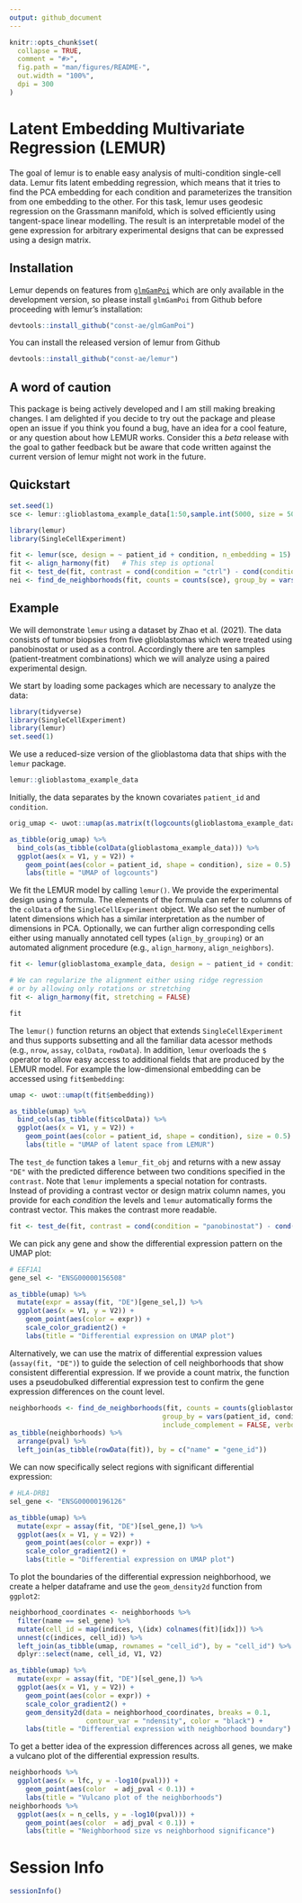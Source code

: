 ```yaml
---
output: github_document
---
```


<!-- README.md is generated from README.Rmd. Please edit that file -->

```r
knitr::opts_chunk$set(
  collapse = TRUE,
  comment = "#>",
  fig.path = "man/figures/README-",
  out.width = "100%",
  dpi = 300
)
```

# Latent Embedding Multivariate Regression (LEMUR)

<!-- badges: start -->
<!-- badges: end -->

The goal of lemur is to enable easy analysis of multi-condition single-cell data. Lemur fits latent embedding regression, which means that it tries to find the PCA embedding for each condition and parameterizes the transition from one embedding to the other. For this task, lemur uses geodesic regression on the Grassmann manifold, which is solved efficiently using tangent-space linear modelling. The result is an interpretable model of the gene expression for arbitrary experimental designs that can be expressed using a design matrix.

## Installation

Lemur depends on features from [`glmGamPoi`](https://github.com/const-ae/glmGamPoi) which are only available in the development version, so please install `glmGamPoi` from Github before proceeding with lemur's installation:
```r
devtools::install_github("const-ae/glmGamPoi")
```

You can install the released version of lemur from Github
```r
devtools::install_github("const-ae/lemur")
```


## A word of caution

This package is being actively developed and I am still making breaking changes. I am delighted if you decide to try out the package and please open an issue if you think you found a bug, have an idea for a cool feature, or any question about how LEMUR works. Consider this a *beta* release with the goal to gather feedback but be aware that code written against the current version of lemur might not work in the future.


## Quickstart

```r
set.seed(1)
sce <- lemur::glioblastoma_example_data[1:50,sample.int(5000, size = 500)]
```


```r
library(lemur)
library(SingleCellExperiment)

fit <- lemur(sce, design = ~ patient_id + condition, n_embedding = 15)
fit <- align_harmony(fit)   # This step is optional
fit <- test_de(fit, contrast = cond(condition = "ctrl") - cond(condition = "panobinostat"))
nei <- find_de_neighborhoods(fit, counts = counts(sce), group_by = vars(patient_id, condition))
```


## Example

We will demonstrate `lemur` using a dataset by Zhao et al. (2021). The data consists of tumor biopsies from five glioblastomas which were treated using panobinostat or used as a control. Accordingly there are ten samples (patient-treatment combinations) which we will analyze using a paired experimental design.

We start by loading some packages which are necessary to analyze the data:
```r
library(tidyverse)
library(SingleCellExperiment)
library(lemur)
set.seed(1)
```

We use a reduced-size version of the glioblastoma data that ships with the `lemur` package.
```r
lemur::glioblastoma_example_data
```

Initially, the data separates by the known covariates `patient_id` and `condition`.
```r
orig_umap <- uwot::umap(as.matrix(t(logcounts(glioblastoma_example_data))))

as_tibble(orig_umap) %>%
  bind_cols(as_tibble(colData(glioblastoma_example_data))) %>%
  ggplot(aes(x = V1, y = V2)) +
    geom_point(aes(color = patient_id, shape = condition), size = 0.5) +
    labs(title = "UMAP of logcounts")
```

We fit the LEMUR model by calling `lemur()`. We provide the experimental design using a formula. The elements of the formula can refer to columns of the `colData` of the `SingleCellExperiment` object.
We also set the number of latent dimensions which has a similar interpretation as the number of dimensions in PCA. Optionally, we can further align corresponding cells either using manually annotated cell types (`align_by_grouping`) or an automated alignment procedure (e.g., `align_harmony`, `align_neighbors`).
```r
fit <- lemur(glioblastoma_example_data, design = ~ patient_id + condition, n_embedding = 15, verbose = FALSE)

# We can regularize the alignment either using ridge regression
# or by allowing only rotations or stretching
fit <- align_harmony(fit, stretching = FALSE)

fit
```


The `lemur()` function returns an object that extends `SingleCellExperiment` and thus supports subsetting and all the familiar data acessor methods (e.g., `nrow`, `assay`, `colData`, `rowData`).
In addition, `lemur` overloads the `$` operator to allow easy access to additional fields that are produced by the LEMUR model. For example the low-dimensional embedding can be accessed using `fit$embedding`:
```r
umap <- uwot::umap(t(fit$embedding))

as_tibble(umap) %>%
  bind_cols(as_tibble(fit$colData)) %>%
  ggplot(aes(x = V1, y = V2)) +
    geom_point(aes(color = patient_id, shape = condition), size = 0.5) +
    labs(title = "UMAP of latent space from LEMUR")
```

The `test_de` function takes a `lemur_fit_obj` and returns with a new assay `"DE"` with the predicted difference between two conditions specified in the `contrast`. Note that `lemur` implements a special notation for contrasts. Instead of providing a contrast vector or design matrix column names, you provide for each *condition* the levels and `lemur` automatically forms the contrast vector. This makes the contrast more readable.
```r
fit <- test_de(fit, contrast = cond(condition = "panobinostat") - cond(condition = "ctrl"))
```

We can pick any gene and show the differential expression pattern on the UMAP plot:
```r
# EEF1A1
gene_sel <- "ENSG00000156508"

as_tibble(umap) %>%
  mutate(expr = assay(fit, "DE")[gene_sel,]) %>%
  ggplot(aes(x = V1, y = V2)) +
    geom_point(aes(color = expr)) +
    scale_color_gradient2() +
    labs(title = "Differential expression on UMAP plot")
```

Alternatively, we can use the matrix of differential expression values (`assay(fit, "DE")`) to guide the selection of cell neighborhoods that show consistent differential expression. If we provide a count matrix, the function uses a pseudobulked differential expression test to confirm the gene expression differences on the count level.
```r
neighborhoods <- find_de_neighborhoods(fit, counts = counts(glioblastoma_example_data),
                                      group_by = vars(patient_id, condition),
                                      include_complement = FALSE, verbose = FALSE)
as_tibble(neighborhoods) %>%
  arrange(pval) %>%
  left_join(as_tibble(rowData(fit)), by = c("name" = "gene_id"))
```

We can now specifically select regions with significant differential expression:
```r
# HLA-DRB1
sel_gene <- "ENSG00000196126"

as_tibble(umap) %>%
  mutate(expr = assay(fit, "DE")[sel_gene,]) %>%
  ggplot(aes(x = V1, y = V2)) +
    geom_point(aes(color = expr)) +
    scale_color_gradient2() +
    labs(title = "Differential expression on UMAP plot")
```

To plot the boundaries of the differential expression neighborhood, we create a helper dataframe and use the `geom_density2d` function from `ggplot2`:
```r
neighborhood_coordinates <- neighborhoods %>%
  filter(name == sel_gene) %>%
  mutate(cell_id = map(indices, \(idx) colnames(fit)[idx])) %>%
  unnest(c(indices, cell_id)) %>%
  left_join(as_tibble(umap, rownames = "cell_id"), by = "cell_id") %>%
  dplyr::select(name, cell_id, V1, V2)

as_tibble(umap) %>%
  mutate(expr = assay(fit, "DE")[sel_gene,]) %>%
  ggplot(aes(x = V1, y = V2)) +
    geom_point(aes(color = expr)) +
    scale_color_gradient2() +
    geom_density2d(data = neighborhood_coordinates, breaks = 0.1, 
                   contour_var = "ndensity", color = "black") +
    labs(title = "Differential expression with neighborhood boundary")

```

To get a better idea of the expression differences across all genes, we make a vulcano plot of the differential expression results.
```r
neighborhoods %>%
  ggplot(aes(x = lfc, y = -log10(pval))) +
    geom_point(aes(color  = adj_pval < 0.1)) +
    labs(title = "Vulcano plot of the neighborhoods")
neighborhoods %>%
  ggplot(aes(x = n_cells, y = -log10(pval))) +
    geom_point(aes(color  = adj_pval < 0.1)) +
    labs(title = "Neighborhood size vs neighborhood significance")
```



# Session Info

```r
sessionInfo()
```


